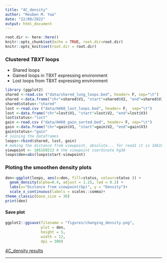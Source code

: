 ```yaml
---
title: "4C_density"
author: "Reuben M. Yaa"
date: "22/08/2022"
output: html_document
---
```


```r
root.dir <- here::here()
knitr::opts_chunk$set(echo = TRUE, root.dir=root.dir)
knitr::opts_knit$set(root.dir = root.dir)
```

### Clustered *TBXT* loops

- Shared loops
- Gained loops in TBXT expressing environment
- Lost loops from TBXT expressing environment
```r
library (ggplot2)
shared <-read.csv ("data/shared_lung_loops.bed", header= F, sep="\t")
shared <-data.frame("chr"=shared$V1, "start"=shared$V2, "end"=shared$V3)
shared$status<-"shared"
lost <-read.csv ("data/H460_lost_loops.bed", header= F,  sep="\t")
lost <-data.frame("chr"=lost$V1, "start"=lost$V2, "end"=lost$V3)
lost$status<-"lost"
gain <-read.csv ("data/H460_gain_sorted.bed", header= F, sep="\t")
gain <-data.frame("chr"=gain$V1, "start"=gain$V2, "end"=gain$V3)
gain$status<-"gain"
# joining the dataframes
loops<-rbind(shared, lost, gain)
# making the distance from viewpoint, absolute... for read1 it is 166169213
viewpoint <- 166169213 # the viewpoint coordinate hg38
loops$den=abs(loops$start-viewpoint)
```

### Ploting the smoothen density plots

```r
den<-ggplot(loops, aes(x=den, fill=status, colour=status )) +
  geom_density(alpha=0.4, adjust = 1.25, lwd = 0.2) +
  labs(x="Distance from viewpoint(bp)", y = "Density")+
  scale_x_continuous(labels = scales::comma)+
theme_classic(base_size = 30)
print(den)
```


#### Save plot 

```r
ggplot2::ggsave(filename = "figures/changing_density.png",
                plot = den,
                height = 5, 
                width = 12, 
                dpi = 300)
```

[4C_density results](https://github.com/mangiruben/TBXT_regulation/blob/main/figures/changing_density.png)

<hr>